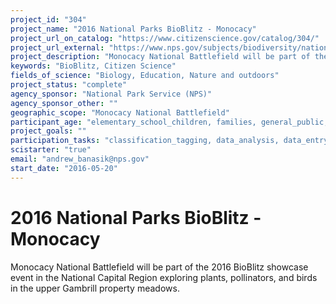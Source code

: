 ```yaml
---
project_id: "304"
project_name: "2016 National Parks BioBlitz - Monocacy"
project_url_on_catalog: "https://www.citizenscience.gov/catalog/304/"
project_url_external: "https://www.nps.gov/subjects/biodiversity/national-parks-bioblitz.htm"
project_description: "Monocacy National Battlefield will be part of the 2016 BioBlitz showcase event in the National Capital Region exploring plants, pollinators, and birds in the upper Gambrill property meadows."
keywords: "BioBlitz, Citizen Science"
fields_of_science: "Biology, Education, Nature and outdoors"
project_status: "complete"
agency_sponsor: "National Park Service (NPS)"
agency_sponsor_other: ""
geographic_scope: "Monocacy National Battlefield"
participant_age: "elementary_school_children, families, general_public, middle_school_children, targeted_group, teens"
project_goals: ""
participation_tasks: "classification_tagging, data_analysis, data_entry, finding_entities, identification, learning, observation, site_selection_description, specimen_sample_collection"
scistarter: "true"
email: "andrew_banasik@nps.gov"
start_date: "2016-05-20"
---
```


# 2016 National Parks BioBlitz - Monocacy

Monocacy National Battlefield will be part of the 2016 BioBlitz showcase event in the National Capital Region exploring plants, pollinators, and birds in the upper Gambrill property meadows.
